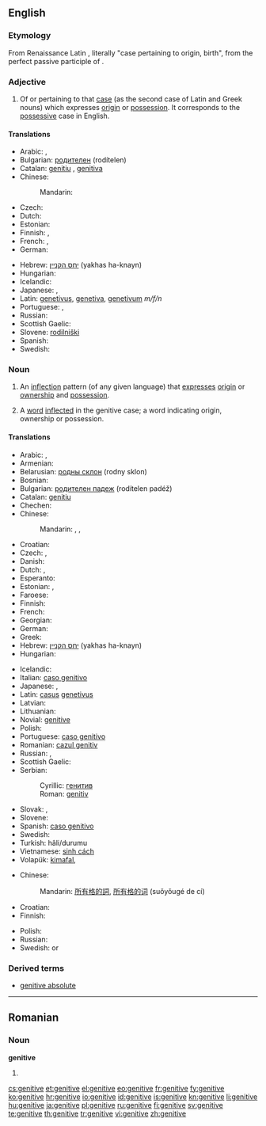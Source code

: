 ==English==
{{wikipedia}}

===Etymology===
From Renaissance Latin {{term|casus|lang=la}} {{term|genitivus|genitīvus|lang=la}}, literally "case pertaining to origin, birth", from {{term|genitus|lang=la}} the perfect passive participle of {{term|gigno|gignō|beget|lang=la}}.

===Adjective===
{{en-adj|-}}

# {{grammar}} Of or pertaining to that [[case]] (as the second case of Latin and Greek nouns) which expresses [[origin]] or [[possession]]. It corresponds to the [[possessive]] case in English.

====Translations====
{{trans-top|of or pertaining to the case of possession}}
* Arabic: {{t|ar|إضافي|tr=iDaafiy|alt=إضَافيّ|sc=Arab}}, {{t|ar|جري|tr=járriy|alt=جَرِّي|sc=Arab}}
* Bulgarian: [[родителен]] (rodítelen)
* Catalan: [[genitiu]] {{m}}, [[genitiva]] {{f}}
* Chinese:
*: Mandarin: {{t|zh|所有|tr=suǒyǒu de|alt=所有的|sc=Hani}}
* Czech: {{t-|cs|genitivní}}
* Dutch: {{t+|nl|genitief|m}}
* Estonian: {{t|et|omastav}}
* Finnish: {{t|fi|genetiivi|alt=genetiivi-}}, {{t|fi|genetiivinen}}
* French: {{t+|fr|génitif|m}}, {{t+|fr|génitive|f}}
* German: {{t-|de|genitivisch}}
{{trans-mid}}
* Hebrew: [[יחס הקנײן]] (yakhas ha-knayn) {{m}}
* Hungarian: {{t+|hu|birtokos}}
* Icelandic: {{t|is|eignarfall|eignarfalls-}} {{qualifier|in compounds}}
* Japanese: {{t|ja|属格|tr=ぞっかく, zokkakú|sc=Jpan}}, {{qualifier|for Slavic}} {{t|ja|生格|tr=せいかく, seikakú|sc=Jpan}}
* Latin: [[genetivus]], [[genetiva]], [[genetivum]] ''m/f/n''
* Portuguese: {{t+|pt|genitivo|m}}, {{t-|pt|genitiva|f}}
* Russian: {{t|ru|родительный|tr=rodítel’nyj|sc=Cyrl}}
* Scottish Gaelic: {{t-|gd|ginideach|xs=Scottish Gaelic}}
* Slovene: [[rodilniški]]
* Spanish: {{t+|es|genitivo}}
* Swedish: {{t+|sv|genitiv}}
{{trans-bottom}}

===Noun===
{{en-noun|s|-}}

# {{grammar}} {{uncountable}} An [[inflection]] pattern (of any given language) that [[express]]es [[origin]] or [[ownership]] and [[possession]].
# {{grammar}} {{countable}} A [[word]] [[inflected]] in the genitive case; a word indicating origin, ownership or possession.

====Translations====
{{trans-top|inflection pattern}}
* Arabic: {{t|ar|حالة المضاف إليه|f|tr=Hálat al-muDāf 'ilayh}}, {{t|ar|مجرور|m|tr=majruur}}
* Armenian: {{t-|hy|սեռական հոլով|tr=seṙakan holov}}
* Belarusian: [[родны склон]] (rodny sklon) {{m}}
* Bosnian: {{t-|bs|genitiv|m}}
* Bulgarian: [[родителен падеж]] (rodítelen padéž) {{m}}
* Catalan: [[genitiu]] {{m}}
* Chechen: {{tø|ce|доланиг дожар}}
* Chinese:
*: Mandarin: {{t|cmn|屬格|sc=Hani}}, {{t-|cmn|属格|tr=shǔgé|sc=Hani}}, {{t-|cmn|所有格|tr=suǒyǒugé|sc=Hani}}
* Croatian: {{t+|hr|genitiv|m}}
* Czech: {{t-|cs|genitiv|m}}, {{t-|cs|druhý pád|m}}
* Danish: {{t|da|ejefald}}
* Dutch: {{t+|nl|tweede naamval|m}}, {{t+|nl|genitief|m}}
* Esperanto: {{t-|eo|genitivo|xs=Esperanto}}
* Estonian: {{t|et|omastav}}, {{t|et|genitiiv}}
* Faroese: {{t|fo|hvørsfall|n}}
* Finnish: {{t+|fi|genetiivi}}
* French: {{t+|fr|génitif|m}}
* Georgian: {{t|ka|ნათესაობითი|tr=nat'esaobit'i|sc=Geor|xs=Georgian}}
* German: {{t+|de|Genitiv|m}}
* Greek: {{t+|el|γενική|f|tr=yenikí}}
* Hebrew: [[יחס הקנײן]] (yakhas ha-knayn) {{m}}
* Hungarian: {{t+|hu|birtokos eset}}
{{trans-mid}}
* Icelandic: {{t+|is|eignarfall|n}}
* Italian: [[caso genitivo]] {{m}}
* Japanese: {{t+|ja|属格|tr=ぞっかく, zokkakú}}, {{t|ja|生格|tr=せいかく, seikakú}}
* Latin: [[casus]] [[genetivus]] {{m}}
* Latvian: {{t+|lv|ģenitīvs|m|xs=Latvian}}
* Lithuanian: {{t+|lt|kilmininkas|m|xs=Lithuanian}}
* Novial: [[genitive]]
* Polish: {{t+|pl|dopełniacz|m}}
* Portuguese: [[caso genitivo]] {{m}}
* Romanian: [[cazul genitiv]] {{m}}
* Russian: {{t+|ru|родительный падеж|m|tr=rodítel’nyj padéž}}, {{t|ru|генитив|m|sc=Cyrl}}
* Scottish Gaelic: {{t-|gd|tuiseal ginideach|m|xs=Scottish Gaelic}}
* Serbian:
*: Cyrillic: [[генитив]] {{m}}
*: Roman: [[genitiv]] {{m}}
* Slovak: {{t-|sk|druhý pád|m}}, {{t+|sk|genitív|m}}
* Slovene: {{t+|sl|rodilnik|m}}
* Spanish: [[caso genitivo]] {{m}}
* Swedish: {{t+|sv|genitiv}}
* Turkish: {{t|tr|tamlayan}} hâli/durumu
* Vietnamese: [[sinh cách]]
* Volapük: [[kimafal]], {{t|vo|genitif}}
{{trans-bottom}}

{{trans-top|word in the genitive inflection}}
* Chinese:
*: Mandarin: [[所有格]][[的]][[詞]], [[所有格]][[的]][[词]] (suǒyǒugé de cí)
* Croatian: {{t+|hr|genitiv|m|alt=gȅnitīv}}
* Finnish: {{t+|fi|genetiivi}}
{{trans-mid}}
* Polish: {{t+|pl|dopełniacz|m}}
* Russian: {{t|ru|слово в родительном падеже|n|tr=slóvo v rodítel'nom padežé|sc=Cyrl}}
* Swedish: {{t|sv|genitiv|c}} or {{n}}
{{trans-bottom}}

===Derived terms===
* [[w:Genitive absolute|genitive absolute]]<!--a construction in [[Greek]] similar to the [[ablative]] absolute in Latin.-->

----

==Romanian==

===Noun===
'''genitive''' {{n|p}}

# {{plural of|genitiv|lang=ro}}

[[cs:genitive]]
[[et:genitive]]
[[el:genitive]]
[[eo:genitive]]
[[fr:genitive]]
[[fy:genitive]]
[[ko:genitive]]
[[hr:genitive]]
[[io:genitive]]
[[id:genitive]]
[[is:genitive]]
[[kn:genitive]]
[[li:genitive]]
[[hu:genitive]]
[[ja:genitive]]
[[pl:genitive]]
[[ru:genitive]]
[[fi:genitive]]
[[sv:genitive]]
[[te:genitive]]
[[th:genitive]]
[[tr:genitive]]
[[vi:genitive]]
[[zh:genitive]]
